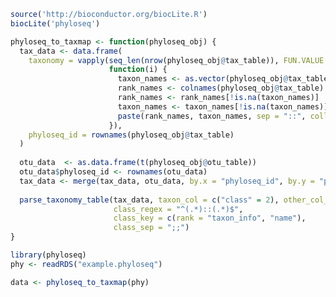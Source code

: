 

```r
source('http://bioconductor.org/biocLite.R')
biocLite('phyloseq')
```


```r
phyloseq_to_taxmap <- function(phyloseq_obj) {
  tax_data <- data.frame(
    taxonomy = vapply(seq_len(nrow(phyloseq_obj@tax_table)), FUN.VALUE = character(1),
                      function(i) {
                        taxon_names <- as.vector(phyloseq_obj@tax_table[i, ])
                        rank_names <- colnames(phyloseq_obj@tax_table)
                        rank_names <- rank_names[!is.na(taxon_names)]
                        taxon_names <- taxon_names[!is.na(taxon_names)]
                        paste(rank_names, taxon_names, sep = "::", collapse = ";;")
                      }),
    phyloseq_id = rownames(phyloseq_obj@tax_table)
  )
  
  otu_data  <- as.data.frame(t(phyloseq_obj@otu_table))
  otu_data$phyloseq_id <- rownames(otu_data)
  tax_data <- merge(tax_data, otu_data, by.x = "phyloseq_id", by.y = "phyloseq_id")
  
  parse_taxonomy_table(tax_data, taxon_col = c("class" = 2), other_col_type = "obs_info",
                       class_regex = "^(.*)::(.*)$",
                       class_key = c(rank = "taxon_info", "name"),
                       class_sep = ";;")
}
```


```r
library(phyloseq)
phy <- readRDS("example.phyloseq")
```


```r
data <- phyloseq_to_taxmap(phy)
```

